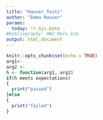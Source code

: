 ```yaml
---
title: "Hauser_Tests"
author: "Emma Hauser"
params:
  today: !r.Sys.Date
#bibliography: HW2_Refs.bib
output: html_document
---
```


```r
knitr::opts_chunk$set(echo = TRUE)
arg1<-
arg2 <- 
h <- function(arg1, arg2)
if(h meets expectations)
{
  print("passed")
}else
{
  print("failed")
}
```

